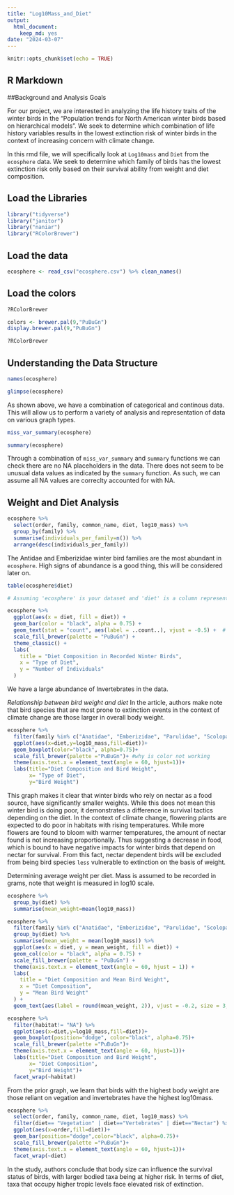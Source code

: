 ```yaml
---
title: "Log10Mass_and_Diet"
output: 
  html_document: 
    keep_md: yes
date: "2024-03-07"
---
```


```r
knitr::opts_chunk$set(echo = TRUE)
```

## R Markdown

##Background and Analysis Goals 

For our project, we are interested in analyzing the life history traits of the winter birds in the "Population trends for North American winter birds based on hierarchical models". We seek to determine which combination of life history variables results in the lowest extinction risk of winter birds in the context of increasing concern with climate change. 

In this rmd file, we will specifically look at `Log10mass` and `Diet` from the `ecosphere` data. We seek to determine which family of birds has the lowest extinction risk only based on their survival ability from weight and diet composition. 

## Load the Libraries

```r
library("tidyverse")
library("janitor")
library("naniar")
library("RColorBrewer")
```

## Load the data

```r
ecosphere <- read_csv("ecosphere.csv") %>% clean_names()
```

## Load the colors

```r
?RColorBrewer
```

```r
colors <- brewer.pal(9,"PuBuGn")
display.brewer.pal(9,"PuBuGn")
```

```r
?RColorBrewer
```

## Understanding the Data Structure

```r
names(ecosphere)
```

```r
glimpse(ecosphere)
```

As shown above, we have a combination of categorical and continous data. This will allow us to perform a variety of analysis and representation of data on various graph types.

```r
miss_var_summary(ecosphere)
```

```r
summary(ecosphere)
```

Through a combination of `miss_var_summary` and `summary` functions we can check there are no NA placeholders in the data. There does not seem to be unusual data values as indicated by the `summary` function. As such, we can assume all NA values are correclty accounted for with NA.

## Weight and Diet Analysis

```r
ecosphere %>% 
  select(order, family, common_name, diet, log10_mass) %>% 
  group_by(family) %>% 
  summarise(individuals_per_family=n()) %>% 
  arrange(desc(individuals_per_family))
```

The Antidae and Emberizidae winter bird families are the most abundant in `ecosphere`. High signs of abundance is a good thing, this will be considered later on. 


```r
table(ecosphere$diet)
```

```r
# Assuming 'ecosphere' is your dataset and 'diet' is a column representing the type of diet

ecosphere %>%
  ggplot(aes(x = diet, fill = diet)) +
  geom_bar(color = "black", alpha = 0.75) +
  geom_text(stat = "count", aes(label = ..count..), vjust = -0.5) +  # Add text labels
  scale_fill_brewer(palette = "PuBuGn") +
  theme_classic() +
  labs(
    title = "Diet Composition in Recorded Winter Birds",
    x = "Type of Diet",
    y = "Number of Individuals"
  )
```

We have a large abundance of Invertebrates in the data.

*Relationship between bird weight and diet* 
In the article, authors make note that bird species that are most prone to extinction events in the context of climate change are those larger in overall body weight. 

```r
ecosphere %>% 
  filter(family %in% c("Anatidae", "Emberizidae", "Parulidae", "Scolopacidae", "Picidae", "Tyrannidae", "Accipitridae", "Icteridae", "Laridae", "Corvidae")) %>% 
  ggplot(aes(x=diet,y=log10_mass,fill=diet))+
  geom_boxplot(color="black", alpha=0.75)+
  scale_fill_brewer(palette ="PuBuGn")+ #why is color not working
  theme(axis.text.x = element_text(angle = 60, hjust=1))+
  labs(title="Diet Composition and Bird Weight",
       x= "Type of Diet",
       y="Bird Weight")
```

This graph makes it clear that winter birds who rely on nectar as a food source, have significantly smaller weights. While this does not mean this winter bird is doing poor, it demonstrates a difference in survival tactics depending on the diet. In the context of climate change, flowering plants are expected to do poor in habitats with rising temperatures. While more flowers are found to bloom with warmer temperatures, the amount of nectar found is not increasing proportionally. Thus suggesting a decrease in food, which is bound to have negative impacts for winter birds that depend on nectar for survival. From this fact, nectar dependent birds will be excluded from being bird species `less` vulnerable to extinction on the basis of weight.

Determining average weight per diet. Mass is assumed to be recorded in grams, note that weight is measured in log10 scale. 
```r
ecosphere %>% 
  group_by(diet) %>% 
  summarise(mean_weight=mean(log10_mass))
```
```r
ecosphere %>%
  filter(family %in% c("Anatidae", "Emberizidae", "Parulidae", "Scolopacidae", "Picidae", "Tyrannidae", "Accipitridae", "Icteridae", "Laridae", "Corvidae")) %>% 
  group_by(diet) %>%
  summarise(mean_weight = mean(log10_mass)) %>%
  ggplot(aes(x = diet, y = mean_weight, fill = diet)) +
  geom_col(color = "black", alpha = 0.75) +
  scale_fill_brewer(palette = "PuBuGn") +
  theme(axis.text.x = element_text(angle = 60, hjust = 1)) +
  labs(
    title = "Diet Composition and Mean Bird Weight",
    x = "Diet Composition",
    y = "Mean Bird Weight"
  ) +
  geom_text(aes(label = round(mean_weight, 2)), vjust = -0.2, size = 3, color = "black")

```


```r
ecosphere %>% 
  filter(habitat!= "NA") %>% 
  ggplot(aes(x=diet,y=log10_mass,fill=diet))+
  geom_boxplot(position="dodge", color="black", alpha=0.75)+
  scale_fill_brewer(palette ="PuBuGn")+
  theme(axis.text.x = element_text(angle = 60, hjust=1))+
  labs(title="Diet Composition and Bird Weight",
       x= "Diet Composition",
       y="Bird Weight")+
  facet_wrap(~habitat)
```

From the prior graph, we learn that birds with the highest body weight are those reliant on vegation and invertebrates have the highest log10mass. 

```r
ecosphere %>% 
  select(order, family, common_name, diet, log10_mass) %>%
  filter(diet== "Vegetation" | diet=="Vertebrates" | diet=="Nectar") %>% 
  ggplot(aes(x=order,fill=diet))+
  geom_bar(position="dodge",color="black", alpha=0.75)+
  scale_fill_brewer(palette ="PuBuGn")+
  theme(axis.text.x = element_text(angle = 60, hjust=1))+
  facet_wrap(~diet)
```

In the study, authors conclude that body size can influence the survival status of birds, with larger bodied taxa being at higher risk. In terms of diet, taxa that occupy higher tropic levels face elevated risk of extinction. 


